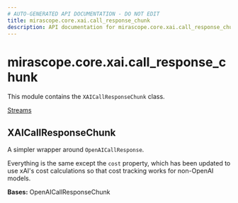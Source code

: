 ```yaml
---
# AUTO-GENERATED API DOCUMENTATION - DO NOT EDIT
title: mirascope.core.xai.call_response_chunk
description: API documentation for mirascope.core.xai.call_response_chunk
---
```


# mirascope.core.xai.call_response_chunk

This module contains the `XAICallResponseChunk` class.

<Info title="Usage">

[Streams](/docs/mirascope/learn/streams#handling-streamed-responses)

</Info>

## <ApiType type="Class" path="core/xai/call_response_chunk" symbolName="XAICallResponseChunk" /> XAICallResponseChunk

A simpler wrapper around `OpenAICallResponse`.

Everything is the same except the `cost` property, which has been updated to use
xAI's cost calculations so that cost tracking works for non-OpenAI models.

**Bases:** OpenAICallResponseChunk


